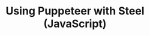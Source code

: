 ---
id: "steel-puppeteer-starter-js"
title: "Using Puppeteer with Steel (JavaScript)"
accentColor: "yellow"
category: "BROWSER_AUTOMATION"
stack: "nodejs"
description: "A starter project for using Puppeteer with Steel on Node.js."
flags: ["CLI", "PLAYGROUND"]
directory: "examples/steel-puppeteer-starter-js"
--- 